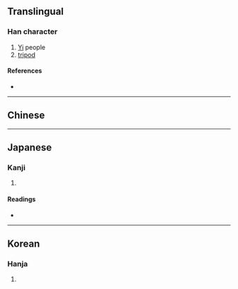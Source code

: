 {{also|彝}}
{{character info/new}}
==Translingual==

===Han character===
{{Han char|rn=58|rad=彐|as=15|sn=18|four=|canj=NMFFT|ids=⿳彐⿰米糸廾(T),⿳⿴⿱𠃍一一⿰米糸廾}}

# [[Yi]] people
# [[tripod]]

====References====
* {{Han ref|kx=0362.291|dj=0681.110|hdz=20962.180|uh=5F5E|ud=24414}}

----

==Chinese==
{{zh-see|彝|v}}

----

==Japanese==

===Kanji===
{{ja-kanji|grade=|rs=彐15}}

# {{defn|lang=ja|sort=彐15}}

====Readings====
* {{ja-readings|on=[[い]] (i)|kun=[[つね]] (tsune)}}

----

==Korean==

===Hanja===
{{ko-hanja|hangeul=이|eumhun=|rv=i|mr=i|y=i}}

# {{defn|lang=ko|sort=彐15}}